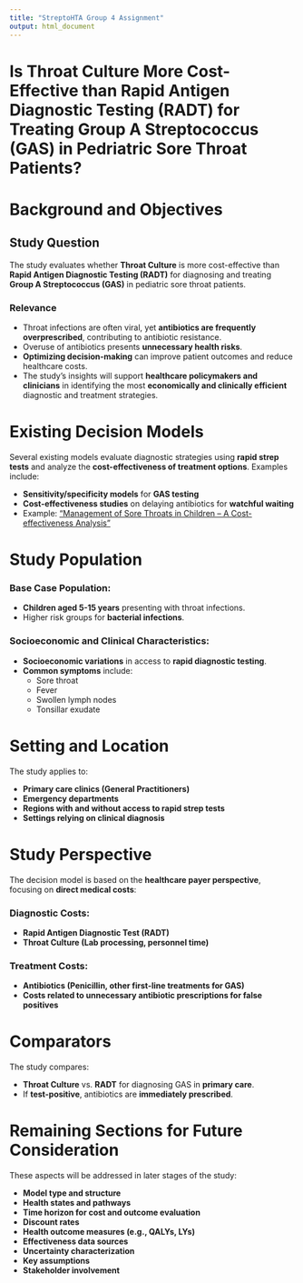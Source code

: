 ```yaml
---
title: "StreptoHTA Group 4 Assignment"
output: html_document
---
```


# Is Throat Culture More Cost-Effective than Rapid Antigen Diagnostic Testing (RADT) for Treating Group A Streptococcus (GAS) in Pedriatric Sore Throat Patients?

# Background and Objectives

## Study Question

The study evaluates whether **Throat Culture** is more cost-effective than **Rapid Antigen Diagnostic Testing (RADT)** for diagnosing and treating **Group A Streptococcus (GAS)** in pediatric sore throat patients.

### Relevance

-   Throat infections are often viral, yet **antibiotics are frequently overprescribed**, contributing to antibiotic resistance.
-   Overuse of antibiotics presents **unnecessary health risks**.
-   **Optimizing decision-making** can improve patient outcomes and reduce healthcare costs.
-   The study's insights will support **healthcare policymakers and clinicians** in identifying the most **economically and clinically efficient** diagnostic and treatment strategies.

# Existing Decision Models

Several existing models evaluate diagnostic strategies using **rapid strep tests** and analyze the **cost-effectiveness of treatment options**. Examples include:

-   **Sensitivity/specificity models** for **GAS testing**
-   **Cost-effectiveness studies** on delaying antibiotics for **watchful waiting**
-   Example: ["Management of Sore Throats in Children – A Cost-effectiveness Analysis"](https://jamanetwork.com/journals/jamapediatrics/fullarticle/347278)

# Study Population

### Base Case Population:

-   **Children aged 5-15 years** presenting with throat infections.
-   Higher risk groups for **bacterial infections**.

### Socioeconomic and Clinical Characteristics:

-   **Socioeconomic variations** in access to **rapid diagnostic testing**.
-   **Common symptoms** include:
    -   Sore throat
    -   Fever
    -   Swollen lymph nodes
    -   Tonsillar exudate

# Setting and Location

The study applies to:

-   **Primary care clinics (General Practitioners)**
-   **Emergency departments**
-   **Regions with and without access to rapid strep tests**
-   **Settings relying on clinical diagnosis**

# Study Perspective

The decision model is based on the **healthcare payer perspective**, focusing on **direct medical costs**:

### Diagnostic Costs:

-   **Rapid Antigen Diagnostic Test (RADT)**
-   **Throat Culture (Lab processing, personnel time)**

### Treatment Costs:

-   **Antibiotics (Penicillin, other first-line treatments for GAS)**
-   **Costs related to unnecessary antibiotic prescriptions for false positives**

# Comparators

The study compares:

-   **Throat Culture** vs. **RADT** for diagnosing GAS in **primary care**.
-   If **test-positive**, antibiotics are **immediately prescribed**.

# Remaining Sections for Future Consideration

These aspects will be addressed in later stages of the study:

-   **Model type and structure**
-   **Health states and pathways**
-   **Time horizon for cost and outcome evaluation**
-   **Discount rates**
-   **Health outcome measures (e.g., QALYs, LYs)**
-   **Effectiveness data sources**
-   **Uncertainty characterization**
-   **Key assumptions**
-   **Stakeholder involvement**
